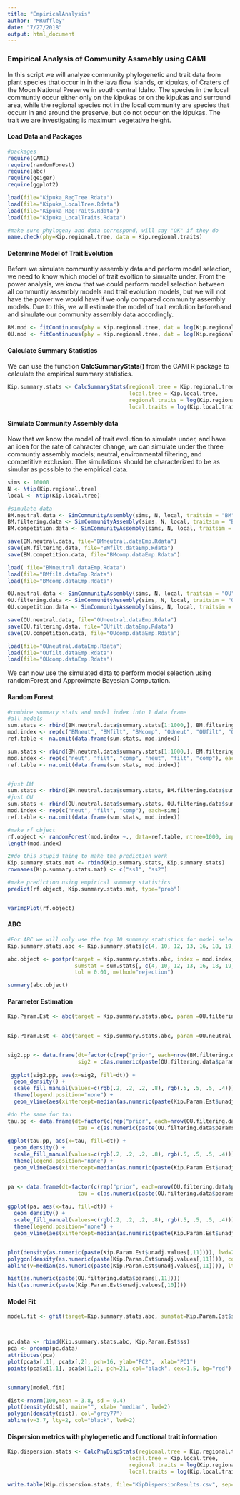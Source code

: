 ```yaml
---
title: "EmpiricalAnalysis"
author: "MRuffley"
date: "7/27/2018"
output: html_document
---
```


### Empirical Analysis of Community Assmebly using CAMI 

In this script we will analyze community phylogenetic and trait data from plant species that occur in in the lava flow islands, or kipukas, of Craters of the Moon National Preserve in south central Idaho. The species in the local communtiy occur either only on the kipukas or on the kipukas and surround area, while the regional species not in the local community are species that occurr in and around the preserve, but do not occur on the kipukas. The trait we are investigating is maximum vegetative height. 

#### Load Data and Packages

```r
#packages
require(CAMI)
require(randomForest)
require(abc)
require(geiger)
require(ggplot2)

load(file="Kipuka_RegTree.Rdata")
load(file="Kipuka_LocalTree.Rdata")  
load(file="Kipuka_RegTraits.Rdata")
load(file="Kipuka_LocalTraits.Rdata")

#make sure phylogeny and data correspond, will say "OK" if they do
name.check(phy=Kip.regional.tree, data = Kip.regional.traits)
```

#### Determine Model of Trait Evolution

Before we simulate communtiy assembly data and perform model selection, we need to know which model of trait evoltion to simualte under. From the power analysis, we know that we could perform model selection between all communtiy assembly models and trait evolution models, but we will not have the power we would have if we only compared community assembly models. Due to this, we will estimate the model of trait evolution beforehand and simulate our community assembly data accordingly. 

```r
BM.mod <- fitContinuous(phy = Kip.regional.tree, dat = log(Kip.regional.traits), model = "BM")
OU.mod <- fitContinuous(phy = Kip.regional.tree, dat = log(Kip.regional.traits), model = "OU", bounds=list(alpha=c(0.01,0.2)))

```

#### Calculate Summary Statistics

We can use the function **CalcSummaryStats()** from the CAMI R package to calculate the empirical summary statistics.

```r
Kip.summary.stats <- CalcSummaryStats(regional.tree = Kip.regional.tree,
                                      local.tree = Kip.local.tree,
                                      regional.traits = log(Kip.regional.traits),
                                      local.traits = log(Kip.local.traits))
```

#### Simulate Community Assembly data

Now that we know the model of trait evolution to simulate under, and have an idea for the rate of cahracter change, we can simulate under the three communtiy assembly models; neutral, environmental filtering, and competitive exclusion. The simulations should be characterized to be as simular as possible to the empirical data. 

```r
sims <- 10000
N <- Ntip(Kip.regional.tree)
local <- Ntip(Kip.local.tree)

#simulate data
BM.neutral.data <- SimCommunityAssembly(sims, N, local, traitsim = "BM", comsim = "neutral", sig2 = c(0.2, 0.8)) #10000
BM.filtering.data <- SimCommunityAssembly(sims, N, local, traitsim = "BM", comsim = "filtering", sig2 = c(0.2,0.8)) #10000
BM.competition.data <- SimCommunityAssembly(sims, N, local, traitsim = "BM", comsim = "competition", sig2 = c(0.2,0.8)) #10000

save(BM.neutral.data, file="BMneutral.dataEmp.Rdata")
save(BM.filtering.data, file="BMfilt.dataEmp.Rdata")
save(BM.competition.data, file="BMcomp.dataEmp.Rdata")

load( file="BMneutral.dataEmp.Rdata")
load(file="BMfilt.dataEmp.Rdata")
load(file="BMcomp.dataEmp.Rdata")

OU.neutral.data <- SimCommunityAssembly(sims, N, local, traitsim = "OU", comsim = "neutral", sig2 = c(.2,0.8)) #10000
OU.filtering.data <- SimCommunityAssembly(sims, N, local, traitsim = "OU", comsim = "filtering", sig2 = c(.2,0.8)) #10000
OU.competition.data <- SimCommunityAssembly(sims, N, local, traitsim = "OU", comsim = "competition", sig2 = c(.2,0.8)) #10000

save(OU.neutral.data, file="OUneutral.dataEmp.Rdata")
save(OU.filtering.data, file="OUfilt.dataEmp.Rdata")
save(OU.competition.data, file="OUcomp.dataEmp.Rdata")

load(file="OUneutral.dataEmp.Rdata")
load(file="OUfilt.dataEmp.Rdata")
load(file="OUcomp.dataEmp.Rdata")
```

We can now use the simulated data to perform model selection using randomForest and Approximate Bayesian Computation. 

#### Random Forest

```r
#combine summary stats and model index into 1 data frame
#all models
sum.stats <- rbind(BM.neutral.data$summary.stats[1:1000,], BM.filtering.data$summary.stats[1:1000,], BM.competition.data$summary.stats[1:1000,], OU.neutral.data$summary.stats[1:1000,], OU.filtering.data$summary.stats[1:1000,], OU.competition.data$summary.stats[1:1000,])
mod.index <- rep(c("BMneut", "BMfilt", "BMcomp", "OUneut", "OUfilt", "OUcomp"), each=1000)
ref.table <- na.omit(data.frame(sum.stats, mod.index))

sum.stats <- rbind(BM.neutral.data$summary.stats[1:1000,], BM.filtering.data$summary.stats[1:1000,], BM.competition.data$summary.stats[1:1000,], OU.neutral.data$summary.stats[1:1000,], OU.filtering.data$summary.stats[1:1000,], OU.competition.data$summary.stats[1:1000,])
mod.index <- rep(c("neut", "filt", "comp", "neut", "filt", "comp"), each=1000)
ref.table <- na.omit(data.frame(sum.stats, mod.index))


#just BM
sum.stats <- rbind(BM.neutral.data$summary.stats, BM.filtering.data$summary.stats, BM.competition.data$summary.stats )
#just OU
sum.stats <- rbind(OU.neutral.data$summary.stats, OU.filtering.data$summary.stats, OU.competition.data$summary.stats )
mod.index <- rep(c("neut", "filt", "comp"), each=sims)
ref.table <- na.omit(data.frame(sum.stats, mod.index))

#make rf object
rf.object <- randomForest(mod.index ~., data=ref.table, ntree=1000, importance=T)
length(mod.index)

2#do this stupid thing to make the prediction work
Kip.summary.stats.mat <- rbind(Kip.summary.stats, Kip.summary.stats)
rownames(Kip.summary.stats.mat) <- c("ss1", "ss2")

#make prediction using empirical summary statistics 
predict(rf.object, Kip.summary.stats.mat, type="prob")


varImpPlot(rf.object)
```

#### ABC

```r
#For ABC we will only use the top 10 summary statistics for model selection
Kip.summary.stats.abc <- Kip.summary.stats[c(4, 10, 12, 13, 16, 18, 19, 20)]

abc.object <- postpr(target = Kip.summary.stats.abc, index = mod.index, 
                     sumstat = sum.stats[, c(4, 10, 12, 13, 16, 18, 19, 20)], 
                     tol = 0.01, method="rejection")

summary(abc.object)
```


#### Parameter Estimation

```r
Kip.Param.Est <- abc(target = Kip.summary.stats.abc, param =OU.filtering.data$params, sumstat = OU.filtering.data$summary.stats[,c(4, 10, 12, 13, 16, 18, 19, 20)], tol = 0.025, method="rejection")
 

Kip.Param.Est <- abc(target = Kip.summary.stats.abc, param =OU.neutral.data$params, sumstat = OU.neutral.data$summary.stats[,c(4, 10, 12, 13, 16, 18, 19, 20)], tol = 0.025, method="rejection")


sig2.pp <- data.frame(dt=factor(c(rep("prior", each=nrow(BM.filtering.data$params)), rep("posterior", each= nrow(Kip.Param.Est$unadj.values)))),
                      sig2 = c(as.numeric(paste(OU.filtering.data$params[,8])), as.numeric(paste(Kip.Param.Est$unadj.values[,8]))))
         
 ggplot(sig2.pp, aes(x=sig2, fill=dt)) + 
  geom_density() + 
  scale_fill_manual(values=c(rgb(.2, .2, .2, .8), rgb(.5, .5, .5, .4))) +
  theme(legend.position="none") +
  geom_vline(aes(xintercept=median(as.numeric(paste(Kip.Param.Est$unadj.values[,8])))), color="black", linetype="dashed", lwd=2)

#do the same for tau
tau.pp <- data.frame(dt=factor(c(rep("prior", each=nrow(OU.filtering.data$params)), rep("posterior", each= nrow(Kip.Param.Est$unadj.values)))),
                      tau = c(as.numeric(paste(OU.filtering.data$params[,10])), as.numeric(paste(Kip.Param.Est$unadj.values[,10]))))
                                    
ggplot(tau.pp, aes(x=tau, fill=dt)) + 
  geom_density() + 
  scale_fill_manual(values=c(rgb(.2, .2, .2, .8), rgb(.5, .5, .5, .4))) +
  theme(legend.position="none") +
  geom_vline(aes(xintercept=median(as.numeric(paste(Kip.Param.Est$unadj.values[,10])))), color="black", linetype="dotted", lwd=1) 


pa <- data.frame(dt=factor(c(rep("prior", each=nrow(OU.filtering.data$params)), rep("posterior", each= nrow(Kip.Param.Est$unadj.values)))),
                      tau = c(as.numeric(paste(OU.filtering.data$params[,11])), as.numeric(paste(Kip.Param.Est$unadj.values[,11]))))
                                    
ggplot(pa, aes(x=tau, fill=dt)) + 
  geom_density() + 
  scale_fill_manual(values=c(rgb(.2, .2, .2, .8), rgb(.5, .5, .5, .4))) +
  theme(legend.position="none") +
  geom_vline(aes(xintercept=median(as.numeric(paste(Kip.Param.Est$unadj.values[,11])))), color="black", linetype="dashed", lwd=2) 


plot(density(as.numeric(paste(Kip.Param.Est$unadj.values[,11]))), lwd=2, main="", xlab="inclusion probability", bty="n")
polygon(density(as.numeric(paste(Kip.Param.Est$unadj.values[,11]))), col="grey77")
abline(v=median(as.numeric(paste(Kip.Param.Est$unadj.values[,11]))), lty=2, lwd=2)

hist(as.numeric(paste(OU.filtering.data$params[,11])))
hist(as.numeric(paste(Kip.Param.Est$unadj.values[,10])))
```

#### Model Fit
```r
model.fit <- gfit(target=Kip.summary.stats.abc, sumstat=Kip.Param.Est$ss, nb.replicate=100, tol=.001, statistic=median, subset=NULL, trace=FALSE)



pc.data <- rbind(Kip.summary.stats.abc, Kip.Param.Est$ss)
pca <- prcomp(pc.data)
attributes(pca)
plot(pca$x[,1], pca$x[,2], pch=16, ylab="PC2",  xlab="PC1")
points(pca$x[1,1], pca$x[1,2], pch=21, col="black", cex=1.5, bg="red")


summary(model.fit)

dist<-rnorm(100,mean = 3.8, sd = 0.4)
plot(density(dist), main="", xlab= "median", lwd=2)
polygon(density(dist), col="grey77")
abline(v=3.7, lty=2, col="black", lwd=2)
```

#### Dispersion metrics with phylogenetic and functional trait information

```r

Kip.dispersion.stats <- CalcPhyDispStats(regional.tree = Kip.regional.tree,
                                      local.tree = Kip.local.tree,
                                      regional.traits = log(Kip.regional.traits),
                                      local.traits = log(Kip.local.traits))

write.table(Kip.dispersion.stats, file="KipDispersionResults.csv", sep="\t")

```
 
 